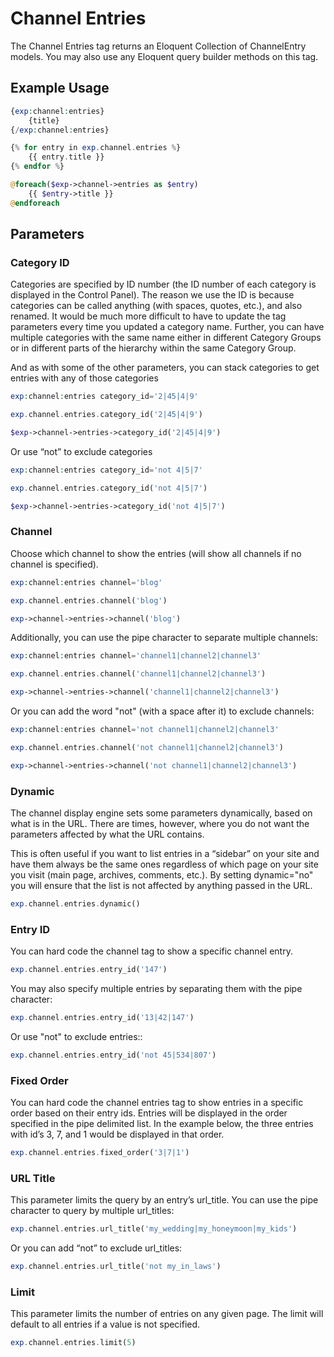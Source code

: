 

# Channel Entries

The Channel Entries tag returns an Eloquent Collection of ChannelEntry models. You may also use any Eloquent query builder methods on this tag.

## Example Usage

<Tabs groupId="templating-engines">
<TabItem value="native" label="Native">

```php
{exp:channel:entries}
    {title}
{/exp:channel:entries}
```

</TabItem>
<TabItem value="twig" label="Twig">

```php
{% for entry in exp.channel.entries %}
    {{ entry.title }}
{% endfor %}
```

</TabItem>
<TabItem value="blade" label="Blade">

```php
@foreach($exp->channel->entries as $entry)
    {{ $entry->title }}
@endforeach
```

</TabItem>
</Tabs>


## Parameters



### Category ID

Categories are specified by ID number (the ID number of each category is displayed in the Control Panel). The reason we use the ID is because categories can be called anything (with spaces, quotes, etc.), and also renamed. It would be much more difficult to have to update the tag parameters every time you updated a category name. Further, you can have multiple categories with the same name either in different Category Groups or in different parts of the hierarchy within the same Category Group.

And as with some of the other parameters, you can stack categories to get entries with any of those categories


<Tabs groupId="templating-engines">
<TabItem value="native" label="Native">

```php
exp:channel:entries category_id='2|45|4|9'
```

</TabItem>
<TabItem value="twig" label="Twig">

```php
exp.channel.entries.category_id('2|45|4|9')
```

</TabItem>
<TabItem value="blade" label="Blade">

```php
$exp->channel->entries->category_id('2|45|4|9')
```

</TabItem>
</Tabs>


Or use “not” to exclude categories

<Tabs groupId="templating-engines">
<TabItem value="native" label="Native">

```php
exp:channel:entries category_id='not 4|5|7'
```

</TabItem>
<TabItem value="twig" label="Twig">

```php
exp.channel.entries.category_id('not 4|5|7')
```

</TabItem>
<TabItem value="blade" label="Blade">

```php
$exp->channel->entries->category_id('not 4|5|7')
```

</TabItem>
</Tabs>



### Channel

Choose which channel to show the entries (will show all channels if no channel is specified).

<Tabs groupId="templating-engines">
<TabItem value="native" label="Native">

```php
exp:channel:entries channel='blog'
```

</TabItem>
<TabItem value="twig" label="Twig">

```php
exp.channel.entries.channel('blog')
```

</TabItem>
<TabItem value="blade" label="Blade">

```php
exp->channel->entries->channel('blog')
```

</TabItem>
</Tabs>


Additionally, you can use the pipe character to separate multiple channels:

<Tabs groupId="templating-engines">
<TabItem value="native" label="Native">

```php
exp:channel:entries channel='channel1|channel2|channel3'
```

</TabItem>
<TabItem value="twig" label="Twig">

```php
exp.channel.entries.channel('channel1|channel2|channel3')
```

</TabItem>
<TabItem value="blade" label="Blade">

```php
exp->channel->entries->channel('channel1|channel2|channel3')
```

</TabItem>
</Tabs>

Or you can add the word "not" (with a space after it) to exclude channels:

<Tabs groupId="templating-engines">
<TabItem value="native" label="Native">

```php
exp:channel:entries channel='not channel1|channel2|channel3'
```

</TabItem>
<TabItem value="twig" label="Twig">

```php
exp.channel.entries.channel('not channel1|channel2|channel3')
```

</TabItem>
<TabItem value="blade" label="Blade">

```php
exp->channel->entries->channel('not channel1|channel2|channel3')
```

</TabItem>
</Tabs>

### Dynamic

The channel display engine sets some parameters dynamically, based on what is in the URL. There are times, however, where you do not want the parameters affected by what the URL contains.

This is often useful if you want to list entries in a “sidebar” on your site and have them always be the same ones regardless of which page on your site you visit (main page, archives, comments, etc.). By setting dynamic="no" you will ensure that the list is not affected by anything passed in the URL.

```php
exp.channel.entries.dynamic()
```

### Entry ID

You can hard code the channel tag to show a specific channel entry.

```php
exp.channel.entries.entry_id('147')
```

You may also specify multiple entries by separating them with the pipe character:

```php
exp.channel.entries.entry_id('13|42|147')
```

Or use "not" to exclude entries::

```php
exp.channel.entries.entry_id('not 45|534|807')
```

### Fixed Order

You can hard code the channel entries tag to show entries in a specific order based on their entry ids. Entries will be displayed in the order specified in the pipe delimited list. In the example below, the three entries with id’s 3, 7, and 1 would be displayed in that order.

```php
exp.channel.entries.fixed_order('3|7|1')
```

### URL Title

This parameter limits the query by an entry’s url_title. You can use the pipe character to query by multiple url_titles:

```php
exp.channel.entries.url_title('my_wedding|my_honeymoon|my_kids')
```

Or you can add “not” to exclude url_titles:

```php
exp.channel.entries.url_title('not my_in_laws')
```



### Limit

This parameter limits the number of entries on any given page. The limit will default to all entries if a value is not specified.

```php
exp.channel.entries.limit(5)
```